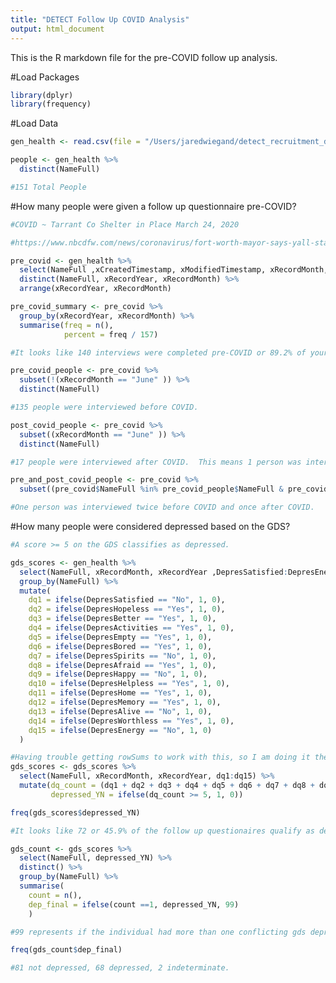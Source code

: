 ```yaml
---
title: "DETECT Follow Up COVID Analysis"
output: html_document
---
```


This is the R markdown file for the pre-COVID follow up analysis.

#Load Packages
```r
library(dplyr)
library(frequency)
```

#Load Data 
```r
gen_health <- read.csv(file = "/Users/jaredwiegand/detect_recruitment_dashboard/data/General Health.csv")

people <- gen_health %>%
  distinct(NameFull)

#151 Total People
```

#How many people were given a follow up questionnaire pre-COVID?
```r
#COVID ~ Tarrant Co Shelter in Place March 24, 2020

#https://www.nbcdfw.com/news/coronavirus/fort-worth-mayor-says-yall-stay-safe-yall-stay-healthy-yall-stay-home-stricter-response-coming-tuesday/2337225/

pre_covid <- gen_health %>%
  select(NameFull ,xCreatedTimestamp, xModifiedTimestamp, xRecordMonth, xRecordYear, xRecordStatus) %>%
  distinct(NameFull, xRecordYear, xRecordMonth) %>%
  arrange(xRecordYear, xRecordMonth)

pre_covid_summary <- pre_covid %>%
  group_by(xRecordYear, xRecordMonth) %>%
  summarise(freq = n(),
            percent = freq / 157)

#It looks like 140 interviews were completed pre-COVID or 89.2% of your total interviews.

pre_covid_people <- pre_covid %>%
  subset(!(xRecordMonth == "June" )) %>%
  distinct(NameFull)

#135 people were interviewed before COVID.

post_covid_people <- pre_covid %>%
  subset((xRecordMonth == "June" )) %>%
  distinct(NameFull)

#17 people were interviewed after COVID.  This means 1 person was interviewed before and after COVID.

pre_and_post_covid_people <- pre_covid %>%
  subset((pre_covid$NameFull %in% pre_covid_people$NameFull & pre_covid$NameFull %in% post_covid_people$NameFull))

#One person was interviewed twice before COVID and once after COVID.

```

#How many people were considered depressed based on the GDS?
```r
#A score >= 5 on the GDS classifies as depressed.

gds_scores <- gen_health %>%
  select(NameFull, xRecordMonth, xRecordYear ,DepresSatisfied:DepresEnergy) %>%
  group_by(NameFull) %>%
  mutate(
    dq1 = ifelse(DepresSatisfied == "No", 1, 0),
    dq2 = ifelse(DepresHopeless == "Yes", 1, 0),
    dq3 = ifelse(DepresBetter == "Yes", 1, 0),
    dq4 = ifelse(DepresActivities == "Yes", 1, 0),
    dq5 = ifelse(DepresEmpty == "Yes", 1, 0),
    dq6 = ifelse(DepresBored == "Yes", 1, 0),
    dq7 = ifelse(DepresSpirits == "No", 1, 0),
    dq8 = ifelse(DepresAfraid == "Yes", 1, 0),
    dq9 = ifelse(DepresHappy == "No", 1, 0),
    dq10 = ifelse(DepresHelpless == "Yes", 1, 0),
    dq11 = ifelse(DepresHome == "Yes", 1, 0),
    dq12 = ifelse(DepresMemory == "Yes", 1, 0),
    dq13 = ifelse(DepresAlive == "No", 1, 0),
    dq14 = ifelse(DepresWorthless == "Yes", 1, 0),
    dq15 = ifelse(DepresEnergy == "No", 1, 0)
  )

#Having trouble getting rowSums to work with this, so I am doing it the harder way.
gds_scores <- gds_scores %>%
  select(NameFull, xRecordMonth, xRecordYear, dq1:dq15) %>%
  mutate(dq_count = (dq1 + dq2 + dq3 + dq4 + dq5 + dq6 + dq7 + dq8 + dq9 + dq10 + dq11 + dq12 + dq13 + dq14 + dq15),
         depressed_YN = ifelse(dq_count >= 5, 1, 0))

freq(gds_scores$depressed_YN)

#It looks like 72 or 45.9% of the follow up questionaires qualify as depressed.

gds_count <- gds_scores %>%
  select(NameFull, depressed_YN) %>%
  distinct() %>%
  group_by(NameFull) %>%
  summarise(
    count = n(),
    dep_final = ifelse(count ==1, depressed_YN, 99)
    )

#99 represents if the individual had more than one conflicting gds depression conclusion.

freq(gds_count$dep_final)

#81 not depressed, 68 depressed, 2 indeterminate.
```
